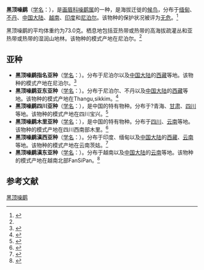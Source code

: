 {{Speciesbox
| name = 黑顶噪鹛
| image = Garrulax affinis, ZOO Praha 950.jpg
| status = LC | status_system = IUCN3.1
| genus = Garrulax
| species = affinis
| authority = {{link-en|爱德华·布莱思|Edward Blyth|Blyth}}, 1843<ref name='id3249'>{{cite web| url =http://www.bioinfo.cn/db05/BjdwSpecies.php?action=view&id=3249| title =黑顶噪鹛| work =《中国动物物种编目数据库》| publisher =中国科学院微生物研究所| author =中国科学院动物研究所| accessdate =2009-04-04| deadurl =yes| archiveurl =https://web.archive.org/web/20160305101843/http://www.bioinfo.cn/db05/BjdwSpecies.php?action=view&id=3249| archivedate =2016-03-05}}</ref>
| range_map = 
}}

'''黑顶噪鹛'''（[[学名|学名]]：{{lang|la|''Garrulax affinis''}}），是[[画眉科|画眉科]][[噪鹛属|噪鹛属]]的一种，是海拔迁徙的[[鸟类迁徙|候鸟]]，分布于[[缅甸|缅甸]]、[[不丹|不丹]]、[[中国大陆|中国大陆]]、[[越南|越南]]、[[印度|印度]]和[[尼泊尔|尼泊尔]]。该物种的保护状况被评为[[无危|无危]]。<ref>{{cite web|url=http://www.birdlife.org/datazone/speciesfactsheet.php?id=7822&m=0|title=Garrulax affinis|publisher=[[国际鸟盟|BirdLife.org]]|accessdate=2011-06-27}}</ref>

黑顶噪鹛的平均体重约为73.0克。栖息地包括亚热带或热带的高海拔疏灌丛和亚热带或热带的湿润山地林。该物种的模式产地在尼泊尔。<ref name='id3249'/>

==亚种==
*'''黑顶噪鹛指名亚种'''（[[学名|学名]]：{{lang|la|''Garrulax affinis affinis''}}）。分布于尼泊尔以及[[中国大陆|中国大陆]]的[[西藏|西藏]]等地。该物种的模式产地在尼泊尔。<ref name='id3250'>{{cite web| url =http://www.bioinfo.cn/db05/BjdwSpecies.php?action=view&id=3250| title =黑顶噪鹛指名亚种| work =《中国动物物种编目数据库》| publisher =中国科学院微生物研究所| author =中国科学院动物研究所| accessdate =2009-04-04| deadurl =yes| archiveurl =https://web.archive.org/web/20160305011349/http://www.bioinfo.cn/db05/BjdwSpecies.php?action=view&id=3250| archivedate =2016-03-05}}</ref>
*'''黑顶噪鹛亚东亚种'''（[[学名|学名]]：{{lang|la|''Garrulax affinis bethelae''}}）。分布于尼泊尔、不丹以及[[中国大陆|中国大陆]]的[[西藏|西藏]]等地。该物种的模式产地在Thangu,sikkim。<ref name='id3251'>{{cite web| url =http://www.bioinfo.cn/db05/BjdwSpecies.php?action=view&id=3251| title =黑顶噪鹛亚东亚种| work =《中国动物物种编目数据库》| publisher =中国科学院微生物研究所| author =中国科学院动物研究所| accessdate =2009-04-04| deadurl =yes| archiveurl =https://web.archive.org/web/20160305084052/http://www.bioinfo.cn/db05/BjdwSpecies.php?action=view&id=3251| archivedate =2016-03-05}}</ref>
*'''黑顶噪鹛四川亚种'''（[[学名|学名]]：{{lang|la|''Garrulax affinis blythii''}}），是中国的特有物种。分布于?青海、[[甘肃|甘肃]]、[[四川|四川]]等地。该物种的模式产地在四川宝兴。<ref name='id3252'>{{cite web| url =http://www.bioinfo.cn/db05/BjdwSpecies.php?action=view&id=3252| title =黑顶噪鹛四川亚种| work =《中国动物物种编目数据库》| publisher =中国科学院微生物研究所| author =中国科学院动物研究所| accessdate =2009-04-04| deadurl =yes| archiveurl =https://web.archive.org/web/20160305033101/http://www.bioinfo.cn/db05/BjdwSpecies.php?action=view&id=3252| archivedate =2016-03-05}}</ref>
*'''黑顶噪鹛木里亚种'''（[[学名|学名]]：{{lang|la|''Garrulax affinis muliensis''}}），是中国的特有物种。分布于[[四川|四川]]、[[云南|云南]]等地。该物种的模式产地在四川西南部木里。<ref name='id3253'>{{cite web| url =http://www.bioinfo.cn/db05/BjdwSpecies.php?action=view&id=3253| title =黑顶噪鹛木里亚种| work =《中国动物物种编目数据库》| publisher =中国科学院微生物研究所| author =中国科学院动物研究所| accessdate =2009-04-04| deadurl =yes| archiveurl =https://web.archive.org/web/20160305073534/http://www.bioinfo.cn/db05/BjdwSpecies.php?action=view&id=3253| archivedate =2016-03-05}}</ref>
*'''黑顶噪鹛滇西亚种'''（[[学名|学名]]：{{lang|la|''Garrulax affinis oustaleti''}}）。分布于印度、缅甸以及[[中国大陆|中国大陆]]的[[西藏|西藏]]、[[云南|云南]]等地。该物种的模式产地在云南茨姑。<ref name='id3254'>{{cite web| url =http://www.bioinfo.cn/db05/BjdwSpecies.php?action=view&id=3254| title =黑顶噪鹛滇西亚种| work =《中国动物物种编目数据库》| publisher =中国科学院微生物研究所| author =中国科学院动物研究所| accessdate =2009-04-04| deadurl =yes| archiveurl =https://web.archive.org/web/20160305061342/http://www.bioinfo.cn/db05/BjdwSpecies.php?action=view&id=3254| archivedate =2016-03-05}}</ref>
*'''黑顶噪鹛滇东亚种'''（[[学名|学名]]：{{lang|la|''Garrulax affinis saturatus''}}）。分布于越南以及[[中国大陆|中国大陆]]的[[云南|云南]]等地。该物种的模式产地在越南北部FanSiPan。<ref name='id3255'>{{cite web| url =http://www.bioinfo.cn/db05/BjdwSpecies.php?action=view&id=3255| title =黑顶噪鹛滇东亚种| work =《中国动物物种编目数据库》| publisher =中国科学院微生物研究所| author =中国科学院动物研究所| accessdate =2009-04-04| deadurl =yes| archiveurl =https://web.archive.org/web/20160305012728/http://www.bioinfo.cn/db05/BjdwSpecies.php?action=view&id=3255| archivedate =2016-03-05}}</ref>

== 参考文献 ==
{{reflist}}
{{Taxonbar|from=Q27075531}}

[[Category:噪鹛属|黑顶噪鹛]]
